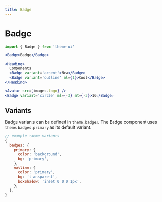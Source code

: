 ```yaml
---
title: Badge
---
```


# Badge

```js
import { Badge } from 'theme-ui'
```

```jsx live=true
<Badge>Badge</Badge>
```

```jsx live=true
<Heading>
  Components
  <Badge variant='accent'>New</Badge>
  <Badge variant='outline' ml={1}>Cool</Badge>
</Heading>
```

```jsx live=true
<Avatar src={images.logo} />
<Badge variant='circle' ml={-3} mt={-3}>16</Badge>
```

## Variants

Badge variants can be defined in `theme.badges`.
The Badge component uses `theme.badges.primary` as its default variant.

```js
// example theme variants
{
  badges: {
    primary: {
      color: 'background',
      bg: 'primary',
    },
    outline: {
      color: 'primary',
      bg: 'transparent',
      boxShadow: 'inset 0 0 0 1px',
    },
  },
}
```
